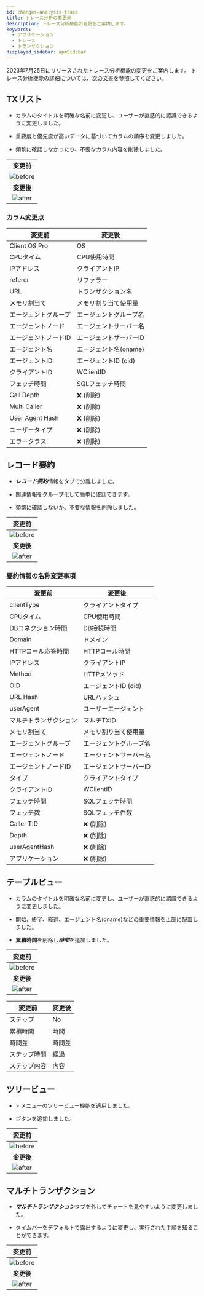 ```yaml
---
id: changes-analysis-trace
title: トレース分析の変更点
description: トレース分析機能の変更をご案内します。
keywords:
  - アプリケーション
  - トレース
  - トランザクション
displayed_sidebar: apmSidebar
---
```


2023年7月25日にリリースされたトレース分析機能の変更をご案内します。 トレース分析機能の詳細については、[次の文書](../java/dashboard-hitmap-trace)を参照してください。

## TXリスト

- カラムのタイトルを明確な名前に変更し、ユーザーが直感的に認識できるように変更しました。

- 重要度と優先度が高いデータに基づいてカラムの順序を変更しました。

- 頻繁に確認しなかったり、不要なカラム内容を削除しました。

|                             変更前                             |
| :---------------------------------------------------------: |
| ![before](/img/changes/changes-transaction-list-before.png) |
|                           **変更後**                           |
|  ![after](/img/changes/changes-transaction-list-after.png)  |

### カラム変更点

| 変更前                  | 変更後                 |
| -------------------- | ------------------- |
| Client OS Pro        | OS                  |
| CPUタイム               | CPU使用時間             |
| IPアドレス               | クライアントIP            |
| referer              | リファラー               |
| URL                  | トランザクション名           |
| メモリ割当て               | メモリ割り当て使用量          |
| エージェントグループ           | エージェントグループ名         |
| エージェントノード            | エージェントサーバー名         |
| エージェントノードID          | エージェントサーバーID        |
| エージェント名              | エージェント名(oname)      |
| エージェントID             | エージェントID (oid)      |
| クライアントID             | WClientID           |
| フェッチ時間               | SQLフェッチ時間           |
| Call Depth           | ❌ (削除)              |
| Multi Caller         | ❌ (削除)              |
| User Agent Hash      | ❌ (削除)              |
| ユーザータイプ              | ❌ (削除)              |
| エラークラス               | ❌ (削除)              |

## レコード要約

- ***レコード要約***情報をタブで分離しました。

- 関連情報をグループ化して簡単に確認できます。

- 頻繁に確認しないか、不要な情報を削除しました。

|                               変更前                              |
| :------------------------------------------------------------: |
| ![before](/img/changes/changes-transaction-summary-before.png) |
|                             **変更後**                            |
|  ![after](/img/changes/changes-transaction-summary-after.png)  |

### 要約情報の名称変更事項

| 変更前                 | 変更後                |
| ------------------- | ------------------ |
| clientType          | クライアントタイプ          |
| CPUタイム              | CPU使用時間            |
| DBコネクション時間          | DB接続時間             |
| Domain              | ドメイン               |
| HTTPコール応答時間         | HTTPコール時間          |
| IPアドレス              | クライアントIP           |
| Method              | HTTPメソッド           |
| OID                 | エージェントID (oid)     |
| URL Hash            | URLハッシュ            |
| userAgent           | ユーザーエージェント         |
| マルチトランザクション         | マルチTXID            |
| メモリ割当て              | メモリ割り当て使用量         |
| エージェントグループ          | エージェントグループ名        |
| エージェントノード           | エージェントサーバー名        |
| エージェントノードID         | エージェントサーバーID       |
| タイプ                 | クライアントタイプ          |
| クライアントID            | WClientID          |
| フェッチ時間              | SQLフェッチ時間          |
| フェッチ数               | SQLフェッチ件数          |
| Caller TID          | ❌ (削除)             |
| Depth               | ❌ (削除)             |
| userAgentHash       | ❌ (削除)             |
| アプリケーション            | ❌ (削除)             |

## テーブルビュー

- カラムのタイトルを明確な名前に変更し、ユーザーが直感的に認識できるように変更しました。

- 開始、終了、経過、エージェント名(oname)などの重要情報を上部に配置しました。

- **累積時間**を削除し***時間***を追加しました。

|                                変更前                                |
| :---------------------------------------------------------------: |
| ![before](/img/changes/changes-transaction-table-view-before.png) |
|                              **変更後**                              |
|  ![after](/img/changes/changes-transaction-table-view-after.png)  |

| 変更前         | 変更後      |
| ----------- | -------- |
| ステップ        | No       |
| 累積時間        | 時間       |
| 時間差         | 時間差      |
| ステップ時間      | 経過       |
| ステップ内容      | 内容       |

## ツリービュー

- <Cmdname sid="side_analysis" className="uitext" /> &gt; <Cmdname sid="side_multi_server_tx_trace" className="uitext" />メニューのツリービュー機能を適用しました。

- <Cmdname sid="BTN06327" className="uitext" />ボタンを追加しました。

|                                変更前                               |
| :--------------------------------------------------------------: |
| ![before](/img/changes/changes-transaction-tree-view-before.png) |
|                              **変更後**                             |
|  ![after](/img/changes/changes-transaction-tree-view-after.png)  |

## マルチトランザクション

- ***マルチトランザクション***タブを外してチャートを見やすいように変更しました。

- タイムバーをデフォルトで露出するように変更し、実行された手順を知ることができます。

|                               変更前                               |
| :-------------------------------------------------------------: |
| ![before](/img/changes/changes-transaction-multi-tx-before.png) |
|                             **変更後**                             |
|  ![after](/img/changes/changes-transaction-multi-tx-after.png)  |
